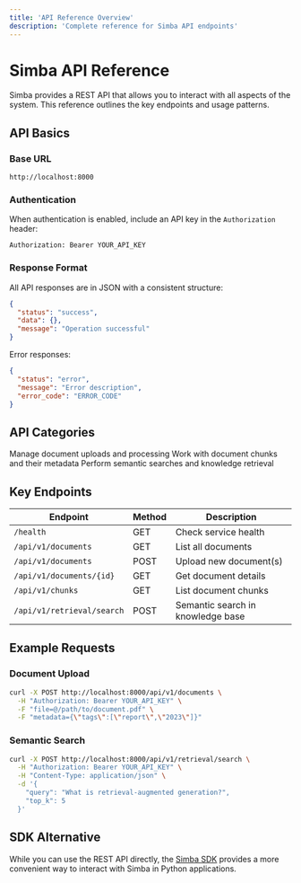 ```yaml
---
title: 'API Reference Overview'
description: 'Complete reference for Simba API endpoints'
---
```


# Simba API Reference

Simba provides a REST API that allows you to interact with all aspects of the system. This reference outlines the key endpoints and usage patterns.

## API Basics

### Base URL

```
http://localhost:8000
```

### Authentication

When authentication is enabled, include an API key in the `Authorization` header:

```
Authorization: Bearer YOUR_API_KEY
```

### Response Format

All API responses are in JSON with a consistent structure:

```json
{
  "status": "success", 
  "data": {}, 
  "message": "Operation successful"
}
```

Error responses:

```json
{
  "status": "error",
  "message": "Error description",
  "error_code": "ERROR_CODE"
}
```

## API Categories

<CardGroup cols={2}>
  <Card title="Documents" icon="file" href="/api-reference/documents">
    Manage document uploads and processing
  </Card>
  <Card title="Chunks" icon="puzzle-piece" href="/api-reference/chunks">
    Work with document chunks and their metadata
  </Card>
  <Card title="Retrieval" icon="magnifying-glass" href="/api-reference/retrieval">
    Perform semantic searches and knowledge retrieval
  </Card>
</CardGroup>

## Key Endpoints

| Endpoint                      | Method | Description                       |
|-------------------------------|--------|-----------------------------------|
| `/health`                     | GET    | Check service health              |
| `/api/v1/documents`           | GET    | List all documents                |
| `/api/v1/documents`           | POST   | Upload new document(s)            |
| `/api/v1/documents/{id}`      | GET    | Get document details              |
| `/api/v1/chunks`              | GET    | List document chunks              |
| `/api/v1/retrieval/search`    | POST   | Semantic search in knowledge base |

## Example Requests

### Document Upload

```bash
curl -X POST http://localhost:8000/api/v1/documents \
  -H "Authorization: Bearer YOUR_API_KEY" \
  -F "file=@/path/to/document.pdf" \
  -F "metadata={\"tags\":[\"report\",\"2023\"]}"
```

### Semantic Search

```bash
curl -X POST http://localhost:8000/api/v1/retrieval/search \
  -H "Authorization: Bearer YOUR_API_KEY" \
  -H "Content-Type: application/json" \
  -d '{
    "query": "What is retrieval-augmented generation?",
    "top_k": 5
  }'
```

## SDK Alternative

While you can use the REST API directly, the [Simba SDK](/sdk/overview) provides a more convenient way to interact with Simba in Python applications. 